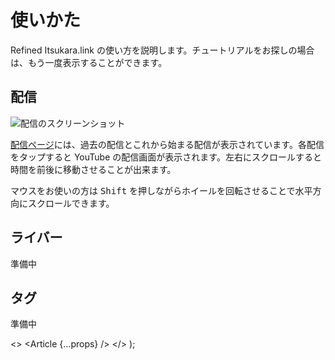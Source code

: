 
# 使いかた

Refined Itsukara.link の使い方を説明します。チュートリアルをお探しの場合は、もう一度表示することができます。

<TutorialButton />

## 配信

![配信のスクリーンショット](timetable.png)

[配信ページ](/)には、過去の配信とこれから始まる配信が表示されています。各配信をタップすると YouTube の配信画面が表示されます。左右にスクロールすると時間を前後に移動させることが出来ます。

マウスをお使いの方は <kbd>Shift</kbd> を押しながらホイールを回転させることで水平方向にスクロールできます。

## ライバー

準備中

## タグ

準備中

  <>
    <Head>
      <title>使いかた | Refined Itsukara.link</title>
      <meta
        name="description"
        content="Refined Itsukara.linkの使い方を説明します。チュートリアルをお探しの場合は、もう一度表示することができます。"
      />
    </Head>
    <Article {...props} />
  </>
);
